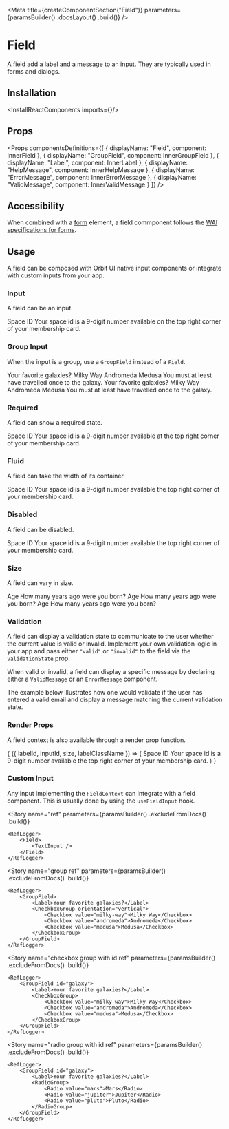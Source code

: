 
<Meta
    title={createComponentSection("Field")}
    parameters={paramsBuilder()
        .docsLayout(<ReactComponentsLayout sourcePath="/packages/react-components/src/field/src" />)
        .build()}
/>

# Field

A field add a label and a message to an input. They are typically used in forms and dialogs.

## Installation

<InstallReactComponents imports={<Imports />}/>

## Props

<Props
    componentsDefinitions={[
        { displayName: "Field", component: InnerField },
        { displayName: "GroupField", component: InnerGroupField },
        { displayName: "Label", component: InnerLabel },
        { displayName: "HelpMessage", component: InnerHelpMessage },
        { displayName: "ErrorMessage", component: InnerErrorMessage },
        { displayName: "ValidMessage", component: InnerValidMessage }
    ]}
/>

## Accessibility

When combined with a [form](https://developer.mozilla.org/en-US/docs/Web/HTML/Element/form) element, a field commponent follows the [WAI specifications for forms](https://www.w3.org/WAI/tutorials/forms/).

## Usage

A field can be composed with Orbit UI native input components or integrate with custom inputs from your app.

### Input

A field can be an input.

<Preview>
    <Story name="input">
        <Field>
            <Label>Space ID</Label>
            <TextInput placeholder="999-999-999" />
            <HelpMessage>Your space id is a 9-digit number available on the top right corner of your membership card.</HelpMessage>
        </Field>
    </Story>
</Preview>

### Group Input

When the input is a group, use a `GroupField` instead of a `Field`.

<Preview>
    <Story name="group">
        <Inline align="start" gap={13}>
            <GroupField>
                <Label>Your favorite galaxies?</Label>
                <CheckboxGroup>
                    <Checkbox value="milky-way">Milky Way</Checkbox>
                    <Checkbox value="andromeda">Andromeda</Checkbox>
                    <Checkbox value="medusa">Medusa</Checkbox>
                </CheckboxGroup>
                <HelpMessage>You must at least have travelled once to the galaxy.</HelpMessage>
            </GroupField>
            <GroupField>
                <Label>Your favorite galaxies?</Label>
                <CheckboxGroup orientation="vertical">
                    <Checkbox value="milky-way">Milky Way</Checkbox>
                    <Checkbox value="andromeda">Andromeda</Checkbox>
                    <Checkbox value="medusa">Medusa</Checkbox>
                </CheckboxGroup>
                <HelpMessage>You must at least have travelled once to the galaxy.</HelpMessage>
            </GroupField>
        </Inline>
    </Story>
</Preview>

### Required

A field can show a required state.

<Preview>
    <Story name="required">
        <Field required>
            <Label>Space ID</Label>
            <TextInput placeholder="999-999-999" />
            <HelpMessage>Your space id is a 9-digit number available at the top right corner of your membership card.</HelpMessage>
        </Field>
    </Story>
</Preview>

### Fluid

A field can take the width of its container.

<Preview>
    <Story name="fluid">
        <Field fluid>
            <Label>Space ID</Label>
            <TextInput placeholder="999-999-999" />
            <HelpMessage>Your space id is a 9-digit number available the top right corner of your membership card.</HelpMessage>
        </Field>
    </Story>
</Preview>

### Disabled

A field can be disabled.

<Preview>
    <Story name="disabled">
        <Field disabled>
            <Label>Space ID</Label>
            <TextInput placeholder="999-999-999" />
            <HelpMessage>Your space id is a 9-digit number available the top right corner of your membership card.</HelpMessage>
        </Field>
    </Story>
</Preview>

### Size

A field can vary in size.

<Preview>
    <Story name="size">
        <Inline align="end" gap={8}>
            <Field size="sm">
                <Label>Age</Label>
                <NumberInput />
                <HelpMessage>How many years ago were you born?</HelpMessage>
            </Field>
            <Field>
                <Label>Age</Label>
                <NumberInput />
                <HelpMessage>How many years ago were you born?</HelpMessage>
            </Field>
            <Field size="lg">
                <Label>Age</Label>
                <NumberInput />
                <HelpMessage>How many years ago were you born?</HelpMessage>
            </Field>
        </Inline>
    </Story>
</Preview>

### Validation

A field can display a validation state to communicate to the user whether the current value is valid or invalid. Implement your own validation logic in your app and pass either `"valid"` or `"invalid"` to the field via the `validationState` prop.

When valid or invalid, a field can display a specific message by declaring either a `ValidMessage` or an `ErrorMessage` component.

The example below illustrates how one would validate if the user has entered a valid email and display a message matching the current validation state.

<FilePreview filePath="/field/stories/EmailValidation">
    <EmailValidation />
</FilePreview>

### Render Props

A field context is also available through a render prop function.

<Preview>
    <Story name="render props">
        <Field>
            {
                ({ labelId, inputId, size, labelClassName }) => (
                    <Fragment>
                        <label id={labelId} htmlFor={inputId} className={`${labelClassName} ${labelClassName}-${getSizeClass(size)}`}>
                            Space ID
                        </label>
                        <TextInput />
                        <HelpMessage>Your space id is a 9-digit number available the top right corner of your membership card.</HelpMessage>
                    </Fragment>
                )
            }
        </Field>
    </Story>
</Preview>

### Custom Input

Any input implementing the `FieldContext` can integrate with a field component. This is usually done by using the `useFieldInput` hook.

<FilePreview filePath="/field/stories/CustomInput">
    <CustomInputField />
</FilePreview>

<Story
    name="ref"
    parameters={paramsBuilder()
        .excludeFromDocs()
        .build()}
>
    <RefLogger>
        <Field>
            <TextInput />
        </Field>
    </RefLogger>
</Story>

<Story
    name="group ref"
    parameters={paramsBuilder()
        .excludeFromDocs()
        .build()}
>
    <RefLogger>
        <GroupField>
            <Label>Your favorite galaxies?</Label>
            <CheckboxGroup orientation="vertical">
                <Checkbox value="milky-way">Milky Way</Checkbox>
                <Checkbox value="andromeda">Andromeda</Checkbox>
                <Checkbox value="medusa">Medusa</Checkbox>
            </CheckboxGroup>
        </GroupField>
    </RefLogger>
</Story>

<Story
    name="checkbox group with id ref"
    parameters={paramsBuilder()
        .excludeFromDocs()
        .build()}
>
    <RefLogger>
        <GroupField id="galaxy">
            <Label>Your favorite galaxies?</Label>
            <CheckboxGroup>
                <Checkbox value="milky-way">Milky Way</Checkbox>
                <Checkbox value="andromeda">Andromeda</Checkbox>
                <Checkbox value="medusa">Medusa</Checkbox>
            </CheckboxGroup>
        </GroupField>
    </RefLogger>
</Story>

<Story
    name="radio group with id ref"
    parameters={paramsBuilder()
        .excludeFromDocs()
        .build()}
>
    <RefLogger>
        <GroupField id="galaxy">
            <Label>Your favorite galaxies?</Label>
            <RadioGroup>
                <Radio value="mars">Mars</Radio>
                <Radio value="jupiter">Jupiter</Radio>
                <Radio value="pluto">Pluto</Radio>
            </RadioGroup>
        </GroupField>
    </RefLogger>
</Story>
